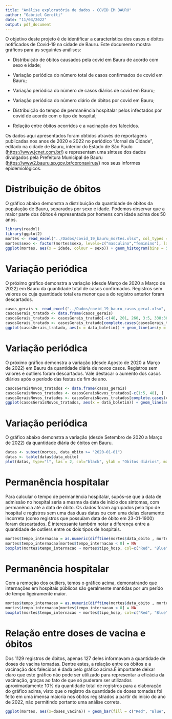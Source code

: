 ```yaml
---
title: "Análise exploratória de dados - COVID EM BAURU"
author: "Gabriel Gerotti"
date: "11/03/2022"
output: pdf_document
---
```


O objetivo deste projeto é de identificar a característica dos casos e óbitos notificados de Covid-19 na cidade de Bauru. Este documento mostra gráficos para as seguintes análises:

-   Distribuição de óbitos causados pela covid em Bauru de acordo com sexo e idade;

-   Variação periódica do número total de casos confirmados de covid em Bauru;

-   Variação periódica do número de casos diários de covid em Bauru;

-   Variação periódica do número diário de óbitos por covid em Bauru;

-   Distribuição do tempo de permanência hospitalar pelos infectados por covid de acordo com o tipo de hospital;

-   Relação entre óbitos ocorridos e a vacinação dos falecidos.

Os dados aqui apresentados foram obtidos através de reportagens publicadas nos anos de 2020 e 2022 no periódico "Jornal da Cidade", editado na cidade de Bauru, interior do Estado de São Paulo (<https://www.jcnet.com.br/>) e representam uma síntese dos dados divulgados pela Prefeitura Municipal de Bauru (<https://www2.bauru.sp.gov.br/coronavirus/>) nos seus informes epidemiológicos.

\newpage

# Distribuição de óbitos

O gráfico abaixo demonstra a distribuição da quantidade de óbitos da população de Bauru, separados por sexo e idade. Podemos observar que a maior parte dos óbitos é representada por homens com idade acima dos 50 anos.
\newline

```r
library(readxl)
library(ggplot2)
mortes <- read_excel("../Dados/covid_19_bauru_mortes.xlsx", col_types = c("date", "text", "numeric", "date", "text", "text", "date", "numeric"))
mortes$sexo <- factor(mortes$sexo, levels=c("masculino","feminino"), labels =c(0, 1))
ggplot(mortes, aes(x = idade, colour = sexo)) + geom_histogram(bins = 50, fill = "white") + guides(colour = guide_legend(title = "Sexo")) + scale_colour_discrete(labels = c("Masculino", "Feminino")) + ggtitle("Óbitos por covid") + xlab("Idade") + ylab("Quantidade") + theme(plot.title = element_text(hjust = 0.5))
```
\newpage

# Variação periódica

O próximo gráfico demonstra a variação (desde Março de 2020 a Março de 2022) em Bauru da quantidade total de casos confirmados. Registros sem valores ou cuja quantidade total era menor que a do registro anterior foram descartados.
\newline

```r
casos_gerais <- read_excel("../Dados/covid_19_bauru_casos_geral.xlsx", col_types = c("date", "numeric", "numeric", "numeric", "numeric", "numeric", "numeric", "numeric", "numeric", "numeric", "numeric", "numeric", "numeric", "numeric"))
casosGerais_tratado <- data.frame(casos_gerais)
casosGerais_tratado <- casosGerais_tratado[-c(48, 201, 260, 3:5, 338:360), ]
casosGerais_tratado <- casosGerais_tratado[complete.cases(casosGerais_tratado$confirmacoes_total), ]
ggplot(casosGerais_tratado, aes(x = data_boletim)) + geom_line(aes(y = confirmacoes_total)) + ggtitle("Casos confirmados de covid em Bauru") + xlab("Data do boletim") + ylab("Quantidade") + theme(plot.title = element_text(hjust = 0.5))
```
\newpage

# Variação periódica

O próximo gráfico demonstra a variação (desde Agosto de 2020 a Março de 2022) em Bauru da quantidade diária de novos casos. Registros sem valores e outliers foram descartados. Vale destacar o aumento dos casos diários após o período das festas de fim de ano.
\newline

```r
casosGeraisNovos_tratados <- data.frame(casos_gerais)
casosGeraisNovos_tratados <- casosGeraisNovos_tratados[-c(1:5, 48), ]
casosGeraisNovos_tratados <- casosGeraisNovos_tratados[complete.cases(casosGeraisNovos_tratados$casos_novos), ]
ggplot(casosGeraisNovos_tratados, aes(x = data_boletim)) + geom_line(aes(y = casos_novos)) + ggtitle("Casos novos diários de covid em Bauru") + xlab("Data do boletim") + ylab("Quantidade") + theme(plot.title = element_text(hjust = 0.5))
```
\newpage

# Variação periódica

O gráfico abaixo demonstra a variação (desde Setembro de 2020 a Março de 2022) da quantidade diária de óbitos em Bauru.
\newline

```r
datas <- subset(mortes, data_obito >= "2020-01-01")
datas <- table(datas$data_obito)
plot(datas, type="l", las = 2, col="black", ylab = "Obitos diários", main = "Óbitos diários por Covid - Bauru")
```
\newpage

# Permanência hospitalar

Para calcular o tempo de permanência hospitalar, supôs-se que a data de admissão no hospital seria a mesma da data de início dos sintomas, com permanência até a data de óbito. Os dados foram agrupados pelo tipo de hospital e registros sem uma das duas datas ou com uma delas claramente incorreta (como registros que possuíam data de óbito em 23-01-1900) foram descartados. É interessante também notar a diferença entre a quantidade de outliers entre os dois tipos de hospitais.
\newline

```r
mortes$tempo_internacao = as.numeric(difftime(mortes$data_obito , mortes$inicio_sintoma, units=c("days")))
mortes$tempo_internacao[mortes$tempo_internacao < 0] = NA
boxplot(mortes$tempo_internacao ~ mortes$tipo_hosp, col=c("Red", "Blue"), xlab = "Dias internados", ylab = "Tipo de hospital", horizontal = TRUE, main = "Permanência hospitalar")
```
\newpage

# Permanência hospitalar

Com a remoção dos outliers, temos o gráfico acima, demonstrando que internações em hospitais públicos são geralmente mantidas por um perído de tempo ligeiramente maior.
\newline

```r
mortes$tempo_internacao = as.numeric(difftime(mortes$data_obito , mortes$inicio_sintoma, units=c("days")))
mortes$tempo_internacao[mortes$tempo_internacao < 0] = NA
boxplot(mortes$tempo_internacao ~ mortes$tipo_hosp, col=c("Red", "Blue"), xlab = "Dias internados", ylab = "Tipo de hospital", outline = FALSE, horizontal = TRUE, main = "Permanência hospitalar")
```
\newpage

# Relação entre doses de vacina e óbitos

Dos 1129 registros de óbitos, apenas 127 deles informavam a quantidade de doses de vacina tomadas. Dentre estes, a relação entre os óbitos e a vacinação dos falecidos é dada pelo gráfico acima.É importante deixar claro que este gráfico não pode ser utilizado para representar a eficácia da vacinação, graças ao fato de que só puderam ser utilizados aproximadamente 10% da quantidade total de registros para a elaboração do gráfico acima, visto que o registro da quantidade de doses tomadas foi feito em uma imensa maioria nos óbitos registrados a partir do início do ano de 2022, não permitindo portanto uma análise correta.
\newline

```r
ggplot(mortes, aes(x=doses_vacina)) + geom_bar(fill = c("Red", "Blue", "Purple", "Brown")) + ggtitle("Óbitos x Doses de Vacina") + xlab("Doses de vacina") + ylab("Óbitos") + theme(plot.title = element_text(hjust = 0.5))
```
\newpage
